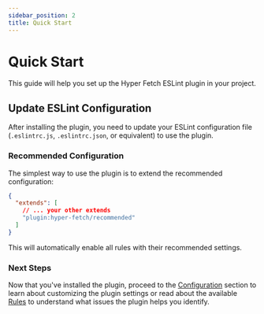 ```yaml
---
sidebar_position: 2
title: Quick Start
---
```


# Quick Start

This guide will help you set up the Hyper Fetch ESLint plugin in your project.

## Update ESLint Configuration

After installing the plugin, you need to update your ESLint configuration file (`.eslintrc.js`, `.eslintrc.json`, or
equivalent) to use the plugin.

### Recommended Configuration

The simplest way to use the plugin is to extend the recommended configuration:

```json
{
  "extends": [
    // ... your other extends
    "plugin:hyper-fetch/recommended"
  ]
}
```

This will automatically enable all rules with their recommended settings.

### Next Steps

Now that you've installed the plugin, proceed to the
[Configuration](/documentation/docs/integrations/plugin-eslint/configuration.mdx) section to learn about customizing the
plugin settings or read about the available [Rules](/documentation/docs/integrations/plugin-eslint/rules.mdx) to
understand what issues the plugin helps you identify.
